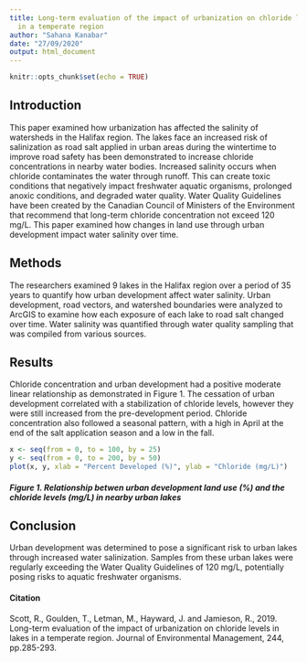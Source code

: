 ```yaml
---
title: Long-term evaluation of the impact of urbanization on chloride levels in lakes
  in a temperate region
author: "Sahana Kanabar"
date: "27/09/2020"
output: html_document
---
```


```r
knitr::opts_chunk$set(echo = TRUE)
```

## Introduction

This paper examined how urbanization has affected the salinity of watersheds in the Halifax region. The lakes face an increased risk of salinization as road salt applied in urban areas during the wintertime to improve road safety has been demonstrated to increase chloride concentrations in nearby water bodies. Increased salinity occurs when chloride contaminates the water through runoff. This can create toxic conditions that negatively impact freshwater aquatic organisms, prolonged anoxic conditions, and degraded water quality. Water Quality Guidelines have been created by the Canadian Council of Ministers of the Environment that recommend that long-term chloride concentration not exceed 120 mg/L. This paper examined how changes in land use through urban development impact water salinity over time.


## Methods

The researchers examined 9 lakes in the Halifax region over a period of 35 years to quantify how urban development affect water salinity. Urban development, road vectors, and watershed boundaries were analyzed to ArcGIS to examine how each exposure of each lake to road salt changed over time. Water salinity was quantified through water quality sampling that was compiled from various sources.


## Results

Chloride concentration and urban development had a positive moderate linear relationship as demonstrated in Figure 1. The cessation of urban development correlated with a stabilization of chloride levels, however they were still increased from the pre-development period. Chloride concentration also followed a seasonal pattern, with a high in April at the end of the salt application season and a low in the fall.

```r
x <- seq(from = 0, to = 100, by = 25)
y <- seq(from = 0, to = 200, by = 50)
plot(x, y, xlab = "Percent Developed (%)", ylab = "Chloride (mg/L)")
```

##### Figure 1. Relationship betwen urban development land use (%) and the chloride levels (mg/L) in nearby urban lakes


## Conclusion

Urban development was determined to pose a significant risk to urban lakes through increased water salinization. Samples from these urban lakes were regularly exceeding the Water Quality Guidelines of 120 mg/L, potentially posing risks to aquatic freshwater organisms.


#### Citation

Scott, R., Goulden, T., Letman, M., Hayward, J. and Jamieson, R., 2019. Long-term evaluation of the impact of urbanization on chloride levels in lakes in a temperate region. Journal of Environmental Management, 244, pp.285-293.